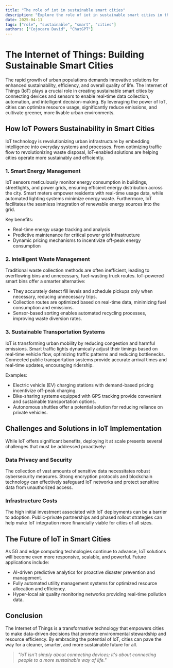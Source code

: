 ```yaml
---
title: "The role of iot in sustainable smart cities"
description: "Explore the role of iot in sustainable smart cities in this detailed guide, offering insights, strategies, and practical tips to enhance your understanding and application of the topic."
date: 2025-04-11
tags: ["role", "sustainable", "smart", "cities"]
authors: ["Cojocaru David", "ChatGPT"]
---
```


# The Internet of Things: Building Sustainable Smart Cities

The rapid growth of urban populations demands innovative solutions for enhanced sustainability, efficiency, and overall quality of life. The Internet of Things (IoT) plays a crucial role in creating sustainable smart cities by connecting devices and sensors to enable real-time data collection, automation, and intelligent decision-making. By leveraging the power of IoT, cities can optimize resource usage, significantly reduce emissions, and cultivate greener, more livable urban environments.

## How IoT Powers Sustainability in Smart Cities

IoT technology is revolutionizing urban infrastructure by embedding intelligence into everyday systems and processes. From optimizing traffic flow to revolutionizing waste disposal, IoT-enabled solutions are helping cities operate more sustainably and efficiently.

### 1. Smart Energy Management

IoT sensors meticulously monitor energy consumption in buildings, streetlights, and power grids, ensuring efficient energy distribution across the city. Smart meters empower residents with real-time usage data, while automated lighting systems minimize energy waste. Furthermore, IoT facilitates the seamless integration of renewable energy sources into the grid.

Key benefits:

- Real-time energy usage tracking and analysis
- Predictive maintenance for critical power grid infrastructure
- Dynamic pricing mechanisms to incentivize off-peak energy consumption

### 2. Intelligent Waste Management

Traditional waste collection methods are often inefficient, leading to overflowing bins and unnecessary, fuel-wasting truck routes. IoT-powered smart bins offer a smarter alternative:

- They accurately detect fill levels and schedule pickups only when necessary, reducing unnecessary trips.
- Collection routes are optimized based on real-time data, minimizing fuel consumption and emissions.
- Sensor-based sorting enables automated recycling processes, improving waste diversion rates.

### 3. Sustainable Transportation Systems

IoT is transforming urban mobility by reducing congestion and harmful emissions. Smart traffic lights dynamically adjust their timings based on real-time vehicle flow, optimizing traffic patterns and reducing bottlenecks. Connected public transportation systems provide accurate arrival times and real-time updates, encouraging ridership.

Examples:

- Electric vehicle (EV) charging stations with demand-based pricing incentivize off-peak charging.
- Bike-sharing systems equipped with GPS tracking provide convenient and sustainable transportation options.
- Autonomous shuttles offer a potential solution for reducing reliance on private vehicles.

## Challenges and Solutions in IoT Implementation

While IoT offers significant benefits, deploying it at scale presents several challenges that must be addressed proactively:

### Data Privacy and Security

The collection of vast amounts of sensitive data necessitates robust cybersecurity measures. Strong encryption protocols and blockchain technology can effectively safeguard IoT networks and protect sensitive data from unauthorized access.

### Infrastructure Costs

The high initial investment associated with IoT deployments can be a barrier to adoption. Public-private partnerships and phased rollout strategies can help make IoT integration more financially viable for cities of all sizes.

## The Future of IoT in Smart Cities

As 5G and edge computing technologies continue to advance, IoT solutions will become even more responsive, scalable, and powerful. Future applications include:

- AI-driven predictive analytics for proactive disaster prevention and management.
- Fully automated utility management systems for optimized resource allocation and efficiency.
- Hyper-local air quality monitoring networks providing real-time pollution data.

## Conclusion

The Internet of Things is a transformative technology that empowers cities to make data-driven decisions that promote environmental stewardship and resource efficiency. By embracing the potential of IoT, cities can pave the way for a cleaner, smarter, and more sustainable future for all.

> _"IoT isn't simply about connecting devices; it's about connecting people to a more sustainable way of life."_
